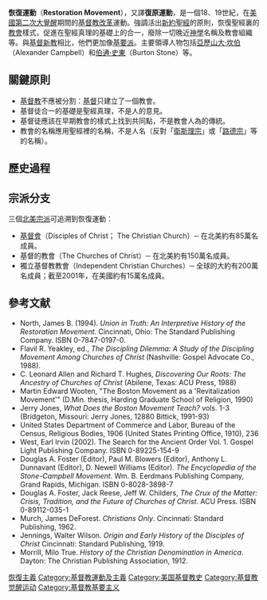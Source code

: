 '''恢復運動'''（'''Restoration Movement'''），又譯'''復原運動'''，是一個18、19世紀，在[[美國|美國]][[大覺醒運動|第二次大覺醒]]期間的[[宗教改革|基督教改革]]運動。強調活出[[新約|新約]][[聖經|聖經]]的原則，恢復聖經裏的[[教會|教會]]樣式，促進在聖經真理的基礎上的合一，廢除一切晚近[[神學|神學]]名稱及教會組織等。與[[基督新教|基督新教]]相比，他們更加像[[基要派|基要派]]。主要領導人物包括[[亞歷山大·坎伯|亞歷山大·坎伯]]（Alexander Campbell）和[[伯通·史東|伯通·史東]]（Burton Stone）等。

==關鍵原則==
* [[基督教|基督教]]不應被分割：[[基督|基督]]只建立了一個教會。
* 基督徒合一的基礎是聖經真理，不是人的意見。
* 基督徒應該在早期教會的樣式上找到共同點，不是教會人為的傳統。
* 教會的名稱應用聖經裡的名稱，不是人名（反對「[[衛斯理宗|衛斯理宗]]」或「[[路德宗|路德宗]]」等的名稱）。

==歷史過程==
{{Expand section}}

==宗派分支==
三個[[北美|北美]][[宗派|宗派]]可追溯到恢復運動：
* [[基督會|基督會]]（Disciples of Christ； The Christian Church）─ 在北美約有85萬名成員。
* 基督的教會（The Churches of Christ）─ 在北美約有150萬名成員。
* 獨立基督教教會（Independent Christian Churches）─ 全球的大約有200萬名成員；截至2001年，在美國約有15萬名成員。

== 參考文献 ==
* North, James B. (1994). ''Union in Truth: An Interpretive History of the Restoration Movement.'' Cincinnati, Ohio: The Standard Publishing Company. ISBN 0-7847-0197-0.
* Flavil R. Yeakley, ed., ''The Discipling Dilemma: A Study of the Discipling Movement Among Churches of Christ'' (Nashville: Gospel Advocate Co., 1988).
* C. Leonard Allen and Richard T. Hughes, ''Discovering Our Roots: The Ancestry of Churches of Christ'' (Abilene, Texas: ACU Press, 1988)
* Martin Edward Wooten, "The Boston Movement as a 'Revitalization Movement'" (D.Min. thesis, Harding Graduate School of Religion, 1990)
* Jerry Jones, ''What Does the Boston Movement Teach?'' vols. 1-3 (Bridgeton, Missouri: Jerry Jones, 12880 Bittick, 1991-93)
* United States Department of Commerce and Labor, Bureau of the Census, Religious Bodies, 1906 (United States Printing Office, 1910), 236
* West, Earl Irvin (2002). The Search for the Ancient Order Vol. 1. Gospel Light Publishing Company. ISBN 0-89225-154-9
* Douglas A. Foster (Editor), Paul M. Blowers (Editor), Anthony L. Dunnavant (Editor), D. Newell Williams (Editor). ''The Encyclopedia of the Stone-Campbell Movement''. Wm. B. Eerdmans Publishing Company, Grand Rapids, Michigan. ISBN 0-8028-3898-7
* Douglas A. Foster, Jack Reese, Jeff W. Childers, ''The Crux of the Matter: Crisis, Tradition, and the Future of Churches of Christ''. ACU Press. ISBN 0-89112-035-1
* Murch, James DeForest. ''Christians Only''. Cincinnati: Standard Publishing, 1962.
* Jennings, Walter Wilson. ''Origin and Early History of the Disciples of Christ'' Cincinnati: Standard Publishing, 1919.
* Morrill, Milo True.  ''History of the Christian Denomination in America''. Dayton: The Christian Publishing Association, 1912.

[[Category:恢復主義|]]
[[Category:基督教運動及主義|Category:基督教運動及主義]]
[[Category:美国基督教史|Category:美国基督教史]]
[[Category:基督教觉醒运动|Category:基督教觉醒运动]]
[[Category:基督教基要主义|Category:基督教基要主义]]